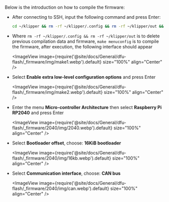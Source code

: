 Below is the introduction on how to compile the firmware:
* After connecting to SSH, input the following command and press Enter:

    ```bash
    cd ~/klipper && rm -rf ~/klipper/.config && rm -rf ~/klipper/out && make menuconfig
    ```

* Where `rm -rf ~/klipper/.config && rm -rf ~/klipper/out` is to delete previous compilation data and firmware, `make menuconfig` is to compile the firmware, after execution, the following interface should appear

    <ImageView image={require('@site/docs/General/dfu-flash/_firmware/img/make1.webp').default} size="100%" align="Center" />

* Select **Enable extra low-level configuration options** and press Enter

    <ImageView image={require('@site/docs/General/dfu-flash/_firmware/img/make2.webp').default} size="100%" align="Center" />

* Enter the menu **Micro-controller Architecture** then select **Raspberry Pi RP2040** and press Enter

    <ImageView image={require('@site/docs/General/dfu-flash/_firmware/2040/img/2040.webp').default} size="100%" align="Center" />

* Select **Bootloader offset**, choose: **16KiB bootloader**

    <ImageView image={require('@site/docs/General/dfu-flash/_firmware/2040/img/16kb.webp').default} size="100%" align="Center" />

* Select **Communication interface**, choose: **CAN bus**

    <ImageView image={require('@site/docs/General/dfu-flash/_firmware/2040/img/can.webp').default} size="100%" align="Center" />